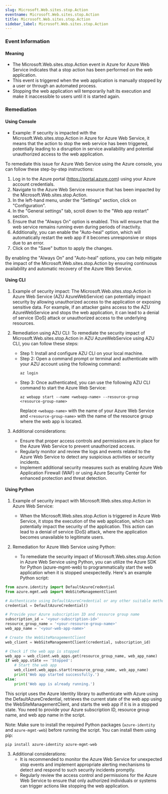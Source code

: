```yaml
--- 
slug: Microsoft.Web.sites.stop.Action
eventname: Microsoft.Web.sites.stop.Action
title: Microsoft.Web.sites.stop.Action
sidebar_label: Microsoft.Web.sites.stop.Action
---
```

                       
### Event Information

#### Meaning

- The Microsoft.Web.sites.stop.Action event in Azure for Azure Web Service indicates that a stop action has been performed on the web application.
- This event is triggered when the web application is manually stopped by a user or through an automated process.
- Stopping the web application will temporarily halt its execution and make it inaccessible to users until it is started again.

### Remediation

#### Using Console

- Example: If security is impacted with the Microsoft.Web.sites.stop.Action in Azure for Azure Web Service, it means that the action to stop the web service has been triggered, potentially leading to a disruption in service availability and potential unauthorized access to the web application.

To remediate this issue for Azure Web Service using the Azure console, you can follow these step-by-step instructions:

1. Log in to the Azure portal (https://portal.azure.com) using your Azure account credentials.
2. Navigate to the Azure Web Service resource that has been impacted by the Microsoft.Web.sites.stop.Action.
3. In the left-hand menu, under the "Settings" section, click on "Configuration".
4. In the "General settings" tab, scroll down to the "Web app restart" section.
5. Ensure that the "Always On" option is enabled. This will ensure that the web service remains running even during periods of inactivity.
6. Additionally, you can enable the "Auto-heal" option, which will automatically restart the web app if it becomes unresponsive or stops due to an error.
7. Click on the "Save" button to apply the changes.

By enabling the "Always On" and "Auto-heal" options, you can help mitigate the impact of the Microsoft.Web.sites.stop.Action by ensuring continuous availability and automatic recovery of the Azure Web Service.

#### Using CLI

1. Example of security impact: The Microsoft.Web.sites.stop.Action in Azure Web Service (AZU AzureWebService) can potentially impact security by allowing unauthorized access to the application or exposing sensitive data. For example, if an attacker gains access to the AZU AzureWebService and stops the web application, it can lead to a denial of service (DoS) attack or unauthorized access to the underlying resources.

2. Remediation using AZU CLI: To remediate the security impact of Microsoft.Web.sites.stop.Action in AZU AzureWebService using AZU CLI, you can follow these steps:

   - Step 1: Install and configure AZU CLI on your local machine.
   - Step 2: Open a command prompt or terminal and authenticate with your AZU account using the following command:
     ```
     az login
     ```
   - Step 3: Once authenticated, you can use the following AZU CLI command to start the Azure Web Service:
     ```
     az webapp start --name <webapp-name> --resource-group <resource-group-name>
     ```
     Replace `<webapp-name>` with the name of your Azure Web Service and `<resource-group-name>` with the name of the resource group where the web app is located.

3. Additional considerations:
   - Ensure that proper access controls and permissions are in place for the Azure Web Service to prevent unauthorized access.
   - Regularly monitor and review the logs and events related to the Azure Web Service to detect any suspicious activities or security incidents.
   - Implement additional security measures such as enabling Azure Web Application Firewall (WAF) or using Azure Security Center for enhanced protection and threat detection.

#### Using Python

1. Example of security impact with Microsoft.Web.sites.stop.Action in Azure Web Service:
   - When the Microsoft.Web.sites.stop.Action is triggered in Azure Web Service, it stops the execution of the web application, which can potentially impact the security of the application. This action can lead to a denial of service (DoS) attack, where the application becomes unavailable to legitimate users.

2. Remediation for Azure Web Service using Python:
   - To remediate the security impact of Microsoft.Web.sites.stop.Action in Azure Web Service using Python, you can utilize the Azure SDK for Python (azure-mgmt-web) to programmatically start the web application when it is stopped unexpectedly. Here's an example Python script:

```python
from azure.identity import DefaultAzureCredential
from azure.mgmt.web import WebSiteManagementClient

# Authenticate using DefaultAzureCredential or any other suitable method
credential = DefaultAzureCredential()

# Provide your Azure subscription ID and resource group name
subscription_id = '<your-subscription-id>'
resource_group_name = '<your-resource-group-name>'
web_app_name = '<your-web-app-name>'

# Create the WebSiteManagementClient
web_client = WebSiteManagementClient(credential, subscription_id)

# Check if the web app is stopped
web_app = web_client.web_apps.get(resource_group_name, web_app_name)
if web_app.state == 'Stopped':
    # Start the web app
    web_client.web_apps.start(resource_group_name, web_app_name)
    print('Web app started successfully.')
else:
    print('Web app is already running.')
```

This script uses the Azure Identity library to authenticate with Azure using the DefaultAzureCredential, retrieves the current state of the web app using the WebSiteManagementClient, and starts the web app if it is in a stopped state. You need to provide your Azure subscription ID, resource group name, and web app name in the script.

Note: Make sure to install the required Python packages (`azure-identity` and `azure-mgmt-web`) before running the script. You can install them using pip:

```
pip install azure-identity azure-mgmt-web
```

3. Additional considerations:
   - It is recommended to monitor the Azure Web Service for unexpected stop events and implement appropriate alerting mechanisms to detect and respond to such security incidents promptly.
   - Regularly review the access control and permissions for the Azure Web Service to ensure that only authorized individuals or systems can trigger actions like stopping the web application.


 